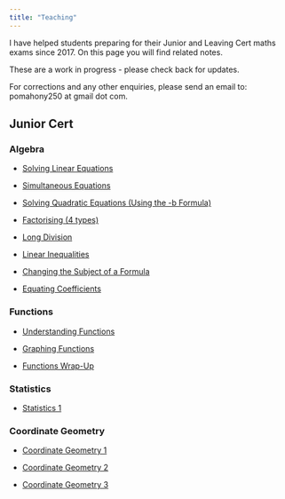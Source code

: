 ```yaml
---
title: "Teaching"
---
```



I have helped students preparing for their Junior and Leaving Cert maths exams since 2017. On this page you will find related notes. 

These are a work in progress - please check back for updates.

For corrections and any other enquiries, please send an email to: pomahony250 at gmail dot com.

## Junior Cert

### Algebra

* [Solving Linear Equations](https://drive.google.com/file/d/15aVY_iN_staykY1yVVouUFXxCMQsCjh6/view?usp=sharing)

* [Simultaneous Equations](https://drive.google.com/file/d/19KsIzieN1XMtoRiU8YDByOo2RbxeSvIw/view?usp=sharing)

* [Solving Quadratic Equations (Using the -b Formula)](https://drive.google.com/file/d/17XJ7JvmJKb2_7rCX4klHjrAFmP_TxS93/view?usp=sharing)

* [Factorising (4 types)](https://drive.google.com/file/d/17Y7sCRDbLSR3H1t2mStXMGUm-v8-prfi/view?usp=sharing)

* [Long Division](https://drive.google.com/file/d/18olH7XIXRZcPZzFr7m93qTgCApPdWNok/view?usp=sharing)

* [Linear Inequalities](https://drive.google.com/file/d/1A-8f0LBUFMY7Mzcm55OAUTBilJD7J3GS/view?usp=sharing)

* [Changing the Subject of a Formula](https://drive.google.com/file/d/1B4bMfWlu5VezaWsSEsRQ90H1vMys5Bmt/view?usp=sharing)

* [Equating Coefficients](https://drive.google.com/file/d/1BgvdP6pEvwpSDyRvaEH-SkwdIVOgOzYy/view?usp=sharing)

### Functions

* [Understanding Functions](https://drive.google.com/file/d/1CEr0nYXR028SK9E_ASbnLG_lWqnDOS0z/view?usp=sharing)

* [Graphing Functions](https://drive.google.com/file/d/1CXlGMbVSzEhbjGFdor3yQ6Bsr6KanrCJ/view?usp=sharing)

* [Functions Wrap-Up](https://drive.google.com/file/d/1DkDzE9b15q9dyTNKciAjG5UKuwGEfAjJ/view?usp=sharing)

### Statistics

* [Statistics 1](https://drive.google.com/file/d/1EeQg9Q7gpxpEBLz3fZMaZFqTYhW9kefG/view?usp=sharing)

### Coordinate Geometry

* [Coordinate Geometry 1](https://drive.google.com/file/d/1F52Dpp-byIclX1HPldkF9DyKQeeugnnc/view?usp=sharing)

* [Coordinate Geometry 2](https://drive.google.com/file/d/1GIORCv2AVQ1vrZFRUnL4RQeFZ3Zzn-kH/view?usp=sharing)

* [Coordinate Geometry 3](https://drive.google.com/file/d/1GPQWWli3wsW_ksU3seXgIwFLQ-rZAeVs/view?usp=sharing)
